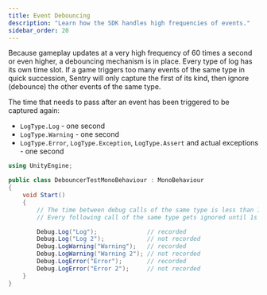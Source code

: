 ```yaml
---
title: Event Debouncing
description: "Learn how the SDK handles high frequencies of events."
sidebar_order: 20
---
```


Because gameplay updates at a very high frequency of 60 times a second or even higher, a debouncing mechanism is in place. Every type of log has its own time slot. If a game triggers too many events of the same type in quick succession, Sentry will only capture the first of its kind, then ignore (debounce) the other events of the same type.


The time that needs to pass after an event has been triggered to be captured again:

* `LogType.Log` - one second
* `LogType.Warning` - one second
* `LogType.Error`, `LogType.Exception`, `LogType.Assert` and actual exceptions - one second

```csharp
using UnityEngine;

public class DebouncerTestMonoBehaviour : MonoBehaviour
{
    void Start()
    {
        // The time between debug calls of the same type is less than 1s
        // Every following call of the same type gets ignored until 1s has passed

        Debug.Log("Log");              // recorded
        Debug.Log("Log 2");            // not recorded
        Debug.LogWarning("Warning");   // recorded
        Debug.LogWarning("Warning 2"); // not recorded
        Debug.LogError("Error");       // recorded
        Debug.LogError("Error 2");     // not recorded
    }
}
```
